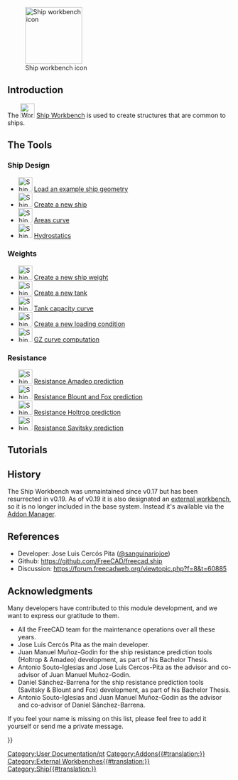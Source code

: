<languages/>

[[Image:Workbench_Ship.svg|thumb|128px|Ship workbench icon]]

{{TOCright}}

== Introduction ==

The [[Image:Workbench_Ship.svg|32px]] [[Ship_Workbench|Ship Workbench]] is used to create structures that are common to ships.

== The Tools ==

===Ship Design===

* [[Image:Ship_LoadExample.svg|32px]] [[Ship_LoadExample|Load an example ship geometry]]
* [[Image:Ship_CreateShip.svg|32px]] [[Ship_CreateShip|Create a new ship]]
* [[Image:Ship_AreasCurve.svg|32px]] [[Ship_AreasCurve|Areas curve]]
* [[Image:Ship_Hydrostatics.svg|32px]] [[Ship_Hydrostatics|Hydrostatics]]

===Weights===

* [[Image:Ship_Weight.svg|32px]] [[Ship_Weight|Create a new ship weight]]
* [[Image:Ship_Tank.svg|32px]] [[Ship_Tank|Create a new tank]]
* [[Image:Ship_Capacity.svg|32px]] [[Ship_Capacity|Tank capacity curve]]
* [[Image:Ship_LoadCondition.svg|32px]] [[Ship_LoadCondition|Create a new loading condition]]
* [[Image:Ship_GZ.svg|32px]] [[Ship_GZ|GZ curve computation]]

===Resistance===

* [[Image:Ship_ResistanceAmadeo.svg|32px]] [[Ship_ResistanceAmadeo|Resistance Amadeo prediction]]
* [[Image:Ship_ResistanceBlountFox.svg|32px]] [[Ship_ResistanceBlountFox|Resistance Blount and Fox prediction]]
* [[Image:Ship_ResistanceHoltrop.svg|32px]] [[Ship_ResistanceHoltrop|Resistance Holtrop prediction]]
* [[Image:Ship_ResistanceSavitsky.svg|32px]] [[Ship_ResistanceSavitsky|Resistance Savitsky prediction]]

==Tutorials==

[[Category:User Documentation/pt]]

==History==

The Ship Workbench was unmaintained since v0.17 but has been resurrected in v0.19. As of v0.19 it is also designated an [[External_workbenches|external workbench]], so it is no longer included in the base system. Instead it's available via the [[Std_AddonMgr|Addon Manager]].

==References==

* Developer: Jose Luis Cercós Pita ([https://github.com/sanguinariojoe @sanguinariojoe])
* Github: https://github.com/FreeCAD/freecad.ship
* Discussion: https://forum.freecadweb.org/viewtopic.php?f=8&t=60885

==Acknowledgments==

Many developers have contributed to this module development, and we want to express our gratitude to them.

* All the FreeCAD team for the maintenance operations over all these years.
* Jose Luis Cercós Pita as the main developer.
* Juan Manuel Muñoz-Godin for the ship resistance prediction tools (Holtrop & Amadeo) development, as part of his Bachelor Thesis.
* Antonio Souto-Iglesias and Jose Luis Cercos-Pita as the advisor and co-advisor of Juan Manuel Muñoz-Godin.
* Daniel Sánchez-Barrena for the ship resistance prediction tools (Savitsky & Blount and Fox) development, as part of his Bachelor Thesis.
* Antonio Souto-Iglesias and Juan Manuel Muñoz-Godin as the advisor and co-advisor of Daniel Sánchez-Barrena.

If you feel your name is missing on this list, please feel free to add it yourself or send me a private message.


{{Userdocnavi{{#translation:}}}}
[[Category:Addons{{#translation:}}]]
[[Category:External Workbenches{{#translation:}}]]
[[Category:Ship{{#translation:}}]]